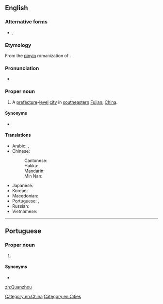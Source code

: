 ==English==
{{wikipedia}}

===Alternative forms===
* {{qualifier|obsolete}} {{l|en|Chinchew}}, {{l|en|Chinchu}}

===Etymology===
From the [[pinyin]] romanization of {{etyl|zh}} {{m|zh|泉州||[[spring]] [[prefecture]]|tr=Quánzhōu}}.

===Pronunciation===
* {{IPA|/ˈtʃwɑnˈdʒoʊ/|lang=en}}

===Proper noun===
{{en-proper noun}}

# A [[prefecture]]-[[level]] [[city]] in [[southeastern]] [[Fujian]], [[China]].

====Synonyms====
* {{sense|medieval contexts}} {{l|en|Zayton}}

====Translations====
{{trans-top|a city of China}}
* Arabic: {{t|ar|تْشْيُوَانْتْشُو|m|tr=tšyuwantšū}}, {{t|ar|تْشْيُوَانْجُو|m|tr=tšyuwanjū}}
* Chinese:
*: Cantonese: {{t|yue|泉州|tr=cyun4 zau1|sc=Hani}}
*: Hakka: {{t|hak|泉州|tr=Chhièn-chû|sc=Hani}}
*: Mandarin: {{t+|cmn|泉州|tr=Quánzhōu|sc=Hani}}
*: Min Nan: {{t+|nan|泉州|tr=Chôan-chiu|sc=Hani}}
{{trans-mid}}
* Japanese: {{t+|ja|泉州|tr=せんしゅう, Senshū}}
* Korean: {{t|ko|취안저우|tr=Chwiangjeou|sc=Hang}}
* Macedonian: {{t|mk|Чиенџоу|n|tr=Číendžou}}
* Portuguese: {{t|pt|Chincheu|f}}, {{t|pt|Quanzhou|f}}
* Russian: {{t|ru|Цюаньчжо́у|m}}
* Vietnamese: {{t|vi|Tuyền Châu}}
{{trans-bottom}}

[[Category:en:China]]
[[Category:en:Cities]]

----

==Portuguese==

===Proper noun===
{{pt-proper noun|f}}

# {{place|pt|city|province/Fujian Province|c/China|t1=Quanzhou}}

====Synonyms====
* {{l|pt|Chincheu}}

[[zh:Quanzhou]]